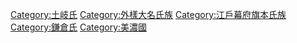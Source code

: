 [[Category:土岐氏|Category:土岐氏]]
[[Category:外樣大名氏族|Category:外樣大名氏族]]
[[Category:江戶幕府旗本氏族|Category:江戶幕府旗本氏族]]
[[Category:鎌倉氏|Category:鎌倉氏]]
[[Category:美濃國|Category:美濃國]]